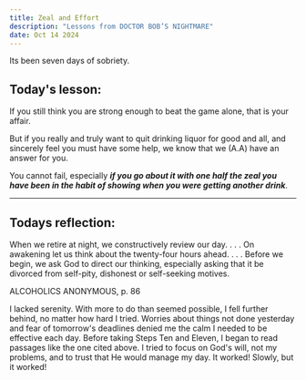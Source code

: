 ```yaml
---
title: Zeal and Effort
description: "Lessons from DOCTOR BOB’S NIGHTMARE"
date: Oct 14 2024
---
```


Its been seven days of sobriety.

## Today's lesson:

If you still think you are strong
enough to beat the game alone, that is your affair.

But if you really and truly want to quit drinking
liquor for good and all, and sincerely feel you
must have some help, we know that we (A.A) have an answer
for you. 

You cannot fail, especially **_if you go about it with one half
the zeal you have been in the habit of showing when
you were getting another drink_**.

___

## Todays reflection:

When we retire at night, we constructively review our day. . . . On awakening let us think about the twenty-four hours ahead. . . . Before we begin, we ask God to direct our thinking, especially asking that it be divorced from self-pity, dishonest or self-seeking motives.

ALCOHOLICS ANONYMOUS, p. 86

I lacked serenity. With more to do than seemed possible, I fell further behind, no matter how hard I tried. Worries about things not done yesterday and fear of tomorrow's deadlines denied me the calm I needed to be effective each day. Before taking Steps Ten and Eleven, I began to read passages like the one cited above. I tried to focus on God's will, not my problems, and to trust that He would manage my day. It worked! Slowly, but it worked!